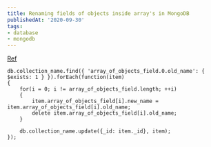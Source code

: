 ```yaml
---
title: Renaming fields of objects inside array's in MongoDB
publishedAt: '2020-09-30'
tags:
- database
- mongodb
---
```


[Ref](https://stackoverflow.com/a/26050901/10337869)

```
db.collection_name.find({ 'array_of_objects_field.0.old_name': { $exists: 1 } }).forEach(function(item)
{    
    for(i = 0; i != array_of_objects_field.length; ++i)
    {
        item.array_of_objects_field[i].new_name = item.array_of_objects_field[i].old_name;
        delete item.array_of_objects_field[i].old_name;
    }

    db.collection_name.update({_id: item._id}, item);
});
```
